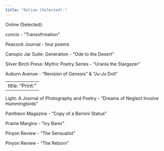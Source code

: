 ```yaml
---
title: "Online (Selected):"
---
```


Online (Selected):

concis -  “Transofrmation” 

Peacock Journal - four poems 

Canopic Jar Suite: Generation - “Ode to the Desert”

Silver Birch Press: Mythic Poetry Series - “Urania the Stargazer”

Auburn Avenue - “Revision of Genesis” & “Ju-Ju Doll”


---
title: "Print:"
---


Light: A Journal of Photography and Poetry - “Dreams of Neglect Involve Hummingbirds”

Pantheon Magazine -  "Copy of a Bernini Statue"

Prairie Margins - “Ivy Barer”

Pinyon Review - “The Sensualist”

Pinyon Review - “The Reborn”